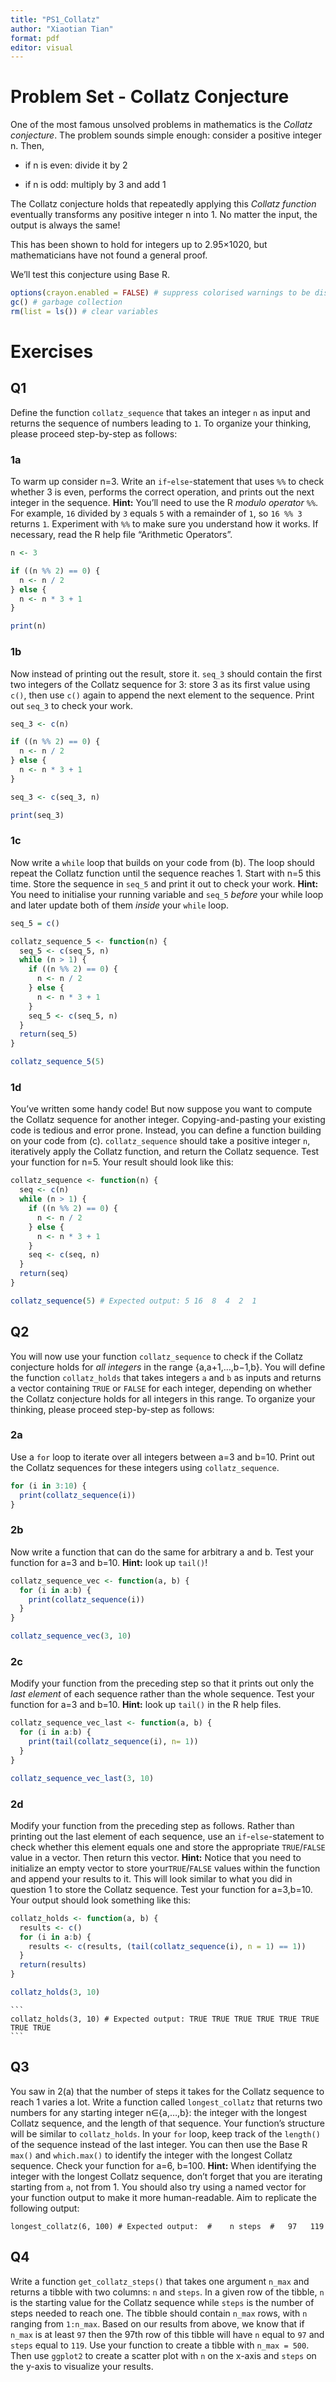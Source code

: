 ```yaml
---
title: "PS1_Collatz"
author: "Xiaotian Tian"
format: pdf
editor: visual
---
```


# **Problem Set - Collatz Conjecture**

One of the most famous unsolved problems in mathematics is the *Collatz conjecture*. The problem sounds simple enough: consider a positive integer n. Then,

-   if n is even: divide it by 2

-   if n is odd: multiply by 3 and add 1

The Collatz conjecture holds that repeatedly applying this *Collatz function* eventually transforms any positive integer n into 1. No matter the input, the output is always the same!

This has been shown to hold for integers up to 2.95×1020, but mathematicians have not found a general proof.

We’ll test this conjecture using Base R.

```r
options(crayon.enabled = FALSE) # suppress colorised warnings to be displayed correctly
gc() # garbage collection
rm(list = ls()) # clear variables
```

# **Exercises**

## Q1

Define the function `collatz_sequence` that takes an integer `n` as input and returns the sequence of numbers leading to `1`. To organize your thinking, please proceed step-by-step as follows:

### 1a

To warm up consider n=3. Write an `if`-`else`-statement that uses `%%` to check whether 3 is even, performs the correct operation, and prints out the next integer in the sequence. **Hint:** You’ll need to use the R *modulo operator* `%%`. For example, `16` divided by `3` equals `5` with a remainder of `1`, so `16 %% 3` returns `1`. Experiment with `%%` to make sure you understand how it works. If necessary, read the R help file “Arithmetic Operators”.

```r
n <- 3

if ((n %% 2) == 0) {
  n <- n / 2
} else {
  n <- n * 3 + 1
}

print(n)
```

### 1b

Now instead of printing out the result, store it. `seq_3` should contain the first two integers of the Collatz sequence for 3: store 3 as its first value using `c()`, then use `c()` again to append the next element to the sequence. Print out `seq_3` to check your work.

```r
seq_3 <- c(n)

if ((n %% 2) == 0) {
  n <- n / 2
} else {
  n <- n * 3 + 1
}

seq_3 <- c(seq_3, n)

print(seq_3)
```

### 1c

Now write a `while` loop that builds on your code from (b). The loop should repeat the Collatz function until the sequence reaches 1. Start with n=5 this time. Store the sequence in `seq_5` and print it out to check your work. **Hint:** You need to initialise your running variable and `seq_5` *before* your while loop and later update both of them *inside* your `while` loop.

```r
seq_5 = c()

collatz_sequence_5 <- function(n) {
  seq_5 <- c(seq_5, n)
  while (n > 1) {
    if ((n %% 2) == 0) {
      n <- n / 2
    } else {
      n <- n * 3 + 1
    }
    seq_5 <- c(seq_5, n)
  }
  return(seq_5)
}

collatz_sequence_5(5)
```

### 1d

You’ve written some handy code! But now suppose you want to compute the Collatz sequence for another integer. Copying-and-pasting your existing code is tedious and error prone. Instead, you can define a function building on your code from (c). `collatz_sequence` should take a positive integer `n`, iteratively apply the Collatz function, and return the Collatz sequence. Test your function for n=5. Your result should look like this:

```r
collatz_sequence <- function(n) {
  seq <- c(n)
  while (n > 1) {
    if ((n %% 2) == 0) {
      n <- n / 2
    } else {
      n <- n * 3 + 1
    }
    seq <- c(seq, n)
  }
  return(seq)
}
```

```r
collatz_sequence(5) # Expected output: 5 16  8  4  2  1
```

## Q2

You will now use your function `collatz_sequence` to check if the Collatz conjecture holds for *all integers* in the range {a,a+1,...,b−1,b}. You will define the function `collatz_holds` that takes integers `a` and `b` as inputs and returns a vector containing `TRUE` or `FALSE` for each integer, depending on whether the Collatz conjecture holds for all integers in this range. To organize your thinking, please proceed step-by-step as follows:

### 2a

Use a `for` loop to iterate over all integers between a=3 and b=10. Print out the Collatz sequences for these integers using `collatz_sequence`.

```r
for (i in 3:10) {
  print(collatz_sequence(i))
}
```

### 2b

Now write a function that can do the same for arbitrary a and b. Test your function for a=3 and b=10. **Hint:** look up `tail()`!

```r
collatz_sequence_vec <- function(a, b) {
  for (i in a:b) {
    print(collatz_sequence(i))
  }
}

collatz_sequence_vec(3, 10)
```

### 2c

Modify your function from the preceding step so that it prints out only the *last element* of each sequence rather than the whole sequence. Test your function for a=3 and b=10. **Hint:** look up `tail()` in the R help files.

```r
collatz_sequence_vec_last <- function(a, b) {
  for (i in a:b) {
    print(tail(collatz_sequence(i), n= 1))
  }
}

collatz_sequence_vec_last(3, 10)
```

### 2d

Modify your function from the preceding step as follows. Rather than printing out the last element of each sequence, use an `if`-`else`-statement to check whether this element equals one and store the appropriate `TRUE`/`FALSE` value in a vector. Then return this vector. **Hint:** Notice that you need to initialize an empty vector to store your`TRUE`/`FALSE` values within the function and append your results to it. This will look similar to what you did in question 1 to store the Collatz sequence. Test your function for a=3,b=10. Your output should look something like this:

```r
collatz_holds <- function(a, b) {
  results <- c()
  for (i in a:b) {
    results <- c(results, (tail(collatz_sequence(i), n = 1) == 1))
  }
  return(results)
}

collatz_holds(3, 10)
```

````         
```         
collatz_holds(3, 10) # Expected output: TRUE TRUE TRUE TRUE TRUE TRUE TRUE TRUE
```
````

## Q3

You saw in 2(a) that the number of steps it takes for the Collatz sequence to reach 1 varies a lot. Write a function called `longest_collatz` that returns two numbers for any starting integer n∈{a,...,b}: the integer with the longest Collatz sequence, and the length of that sequence. Your function’s structure will be similar to `collatz_holds`. In your `for` loop, keep track of the `length()` of the sequence instead of the last integer. You can then use the Base R `max()` and `which.max()` to identify the integer with the longest Collatz sequence. Check your function for a=6, b=100. **Hint:** When identifying the integer with the longest Collatz sequence, don’t forget that you are iterating starting from `a`, not from 1. You should also try using a named vector for your function output to make it more human-readable. Aim to replicate the following output:

```         
longest_collatz(6, 100) # Expected output:  #    n steps  #   97   119
```

## Q4

Write a function `get_collatz_steps()` that takes one argument `n_max` and returns a tibble with two columns: `n` and `steps`. In a given row of the tibble, `n` is the starting value for the Collatz sequence while `steps` is the number of steps needed to reach one. The tibble should contain `n_max` rows, with `n` ranging from `1:n_max`. Based on our results from above, we know that if `n_max` is at least `97` then the 97th row of this tibble will have `n` equal to `97` and `steps` equal to `119`. Use your function to create a tibble with `n_max = 500`. Then use `ggplot2` to create a scatter plot with `n` on the x-axis and `steps` on the y-axis to visualize your results.
